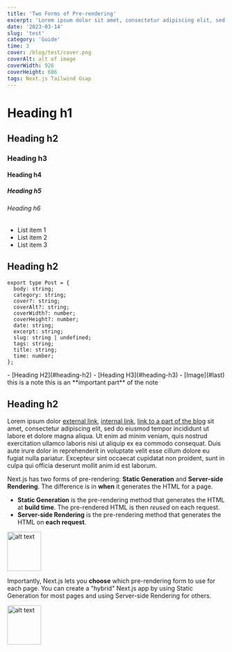 ```yaml
---
title: 'Two Forms of Pre-rendering'
excerpt: 'Lorem ipsum dolor sit amet, consectetur adipiscing elit, sed do eiusmod tempor incididunt ut labore et dolore magna aliqua. Ut enim ad minim veniam, quis nostrud exercitation ullamco laboris nisi ut aliquip ex ea commodo consequat'
date: '2023-03-14'
slug: 'test'
category: 'Guide'
time: 3
cover: /blog/test/cover.png
coverAlt: alt of image
coverWidth: 926
coverHeight: 606
tags: Next.js Tailwind Gsap
---
```


# Heading h1
## Heading h2
### Heading h3
#### Heading h4
##### Heading h5
###### Heading h6

- List item 1
- List item 2
- List item 3

## Heading h2

``` tsx
export type Post = {
  body: string;
  category: string;
  cover?: string;
  coverAlt?: string;
  coverWidth?: number;
  coverHeight?: number;
  date: string;
  excerpt: string;
  slug: string | undefined;
  tags: string;
  title: string;
  time: number;
};
```

<Sections>
   - [Heading H2](#heading-h2)
   - [Heading H3](#heading-h3)
    - [Image](#last)
</Sections>

<Note>
    this is a note
</Note>

<Note >
    this is an **important part** of the note
</Note>

## Heading h2

Lorem ipsum dolor [external link](https://www.ivansmiths.com/), [internal link](/works), [link to a part of the blog](#heading-h3) sit amet, consectetur adipiscing elit, sed do eiusmod tempor incididunt ut labore et
dolore magna aliqua. Ut enim ad minim veniam, quis nostrud exercitation ullamco laboris nisi ut aliquip ex ea
commodo consequat. Duis aute irure dolor in reprehenderit in voluptate velit esse cillum dolore eu fugiat nulla
pariatur. Excepteur sint occaecat cupidatat non proident, sunt in culpa qui officia deserunt mollit anim id est laborum.

Next.js has two forms of pre-rendering: **Static Generation** and **Server-side Rendering**. The difference is in **when** it generates the HTML for a page.

- **Static Generation** is the pre-rendering method that generates the HTML at **build time**. The pre-rendered HTML is then _reused_ on each request.
- **Server-side Rendering** is the pre-rendering method that generates the HTML on **each request**.

<img alt="alt text" height="90" src="/blog/test/cover.png" width="78" className="w-full"/>

Importantly, Next.js lets you **choose** which pre-rendering form to use for each page. You can create a "hybrid" Next.js app by using Static Generation for most pages and using Server-side Rendering for others.

<img alt="alt text" id="last" height="90" src="/blog/test/cover.png" width="78" className="w-full"/>

